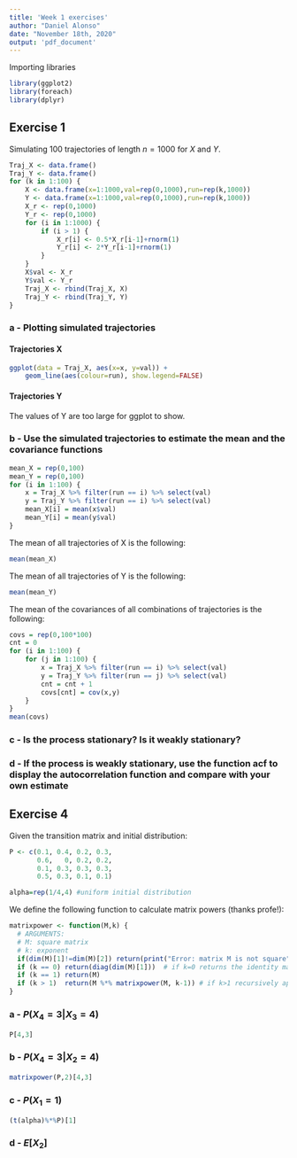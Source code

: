 ```yaml
---
title: 'Week 1 exercises'
author: "Daniel Alonso"
date: "November 18th, 2020"
output: 'pdf_document'
---
```


Importing libraries

```r
library(ggplot2)
library(foreach)
library(dplyr)
```


## Exercise 1

Simulating 100 trajectories of length $n = 1000$ for $X$ and $Y$.

```r
Traj_X <- data.frame()
Traj_Y <- data.frame()
for (k in 1:100) {
    X <- data.frame(x=1:1000,val=rep(0,1000),run=rep(k,1000))
    Y <- data.frame(x=1:1000,val=rep(0,1000),run=rep(k,1000))
    X_r <- rep(0,1000)
    Y_r <- rep(0,1000)
    for (i in 1:1000) {
        if (i > 1) {
            X_r[i] <- 0.5*X_r[i-1]+rnorm(1)
            Y_r[i] <- 2*Y_r[i-1]+rnorm(1)
        }
    }
    X$val <- X_r
    Y$val <- Y_r
    Traj_X <- rbind(Traj_X, X)
    Traj_Y <- rbind(Traj_Y, Y)
}
```

\newpage

### a - Plotting simulated trajectories

#### Trajectories X

```r
ggplot(data = Traj_X, aes(x=x, y=val)) + 
    geom_line(aes(colour=run), show.legend=FALSE)
```

#### Trajectories Y

The values of Y are too large for ggplot to show. 

### b - Use the simulated trajectories to estimate the mean and the covariance functions

```r
mean_X = rep(0,100)
mean_Y = rep(0,100)
for (i in 1:100) {
    x = Traj_X %>% filter(run == i) %>% select(val)
    y = Traj_Y %>% filter(run == i) %>% select(val)
    mean_X[i] = mean(x$val)
    mean_Y[i] = mean(y$val)
}
```

The mean of all trajectories of X is the following:

```r
mean(mean_X)
```

The mean of all trajectories of Y is the following:

```r
mean(mean_Y)
```

The mean of the covariances of all combinations of trajectories is the following:

```r
covs = rep(0,100*100)
cnt = 0
for (i in 1:100) {
    for (j in 1:100) {
        x = Traj_X %>% filter(run == i) %>% select(val)
        y = Traj_Y %>% filter(run == j) %>% select(val)
        cnt = cnt + 1
        covs[cnt] = cov(x,y)
    }
}
mean(covs)
```

### c - Is the process stationary? Is it weakly stationary?

### d - If the process is weakly stationary, use the function acf to display the autocorrelation function and compare with your own estimate

## Exercise 4

Given the transition matrix and initial distribution:

```r
P <- c(0.1, 0.4, 0.2, 0.3,
       0.6,   0, 0.2, 0.2,
       0.1, 0.3, 0.3, 0.3,
       0.5, 0.3, 0.1, 0.1)

alpha=rep(1/4,4) #uniform initial distribution
```

We define the following function to calculate matrix powers (thanks profe!):

```r
matrixpower <- function(M,k) {
  # ARGUMENTS:
  # M: square matrix 
  # k: exponent
  if(dim(M)[1]!=dim(M)[2]) return(print("Error: matrix M is not square"))
  if (k == 0) return(diag(dim(M)[1]))  # if k=0 returns the identity matrix
  if (k == 1) return(M)
  if (k > 1)  return(M %*% matrixpower(M, k-1)) # if k>1 recursively apply the function
}
```


### a - $P(X_{4} = 3 | X_{3} = 4)$

```r
P[4,3]
```

### b - $P(X_{4} = 3 | X_{2} = 4)$

```r
matrixpower(P,2)[4,3]
```

### c - $P(X_{1} = 1)$

```r
(t(alpha)%*%P)[1]
```

### d - $E[X_{2}]$

```r

```